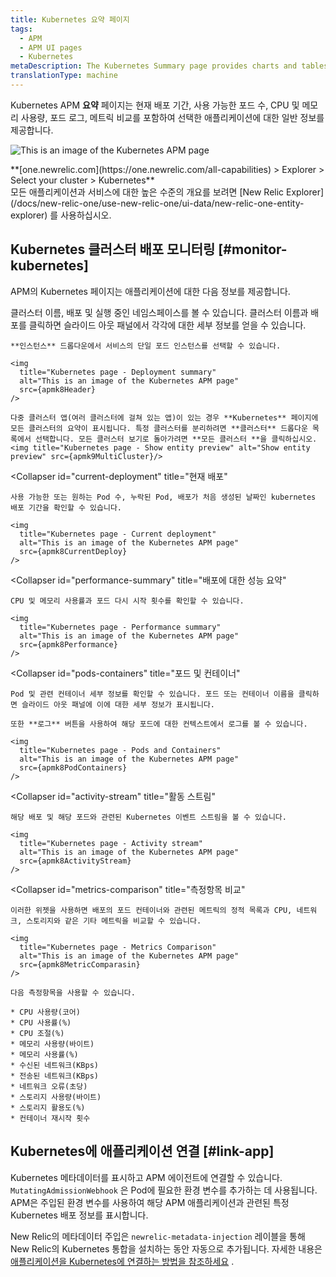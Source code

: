 ```yaml
---
title: Kubernetes 요약 페이지
tags:
  - APM
  - APM UI pages
  - Kubernetes
metaDescription: The Kubernetes Summary page provides charts and tables that you can drill down into details about your selected app's performance.
translationType: machine
---
```










Kubernetes APM **요약** 페이지는 현재 배포 기간, 사용 가능한 포드 수, CPU 및 메모리 사용량, 포드 로그, 메트릭 비교를 포함하여 선택한 애플리케이션에 대한 일반 정보를 제공합니다.

<img
  title="Kubernetes page"
  alt="This is an image of the Kubernetes APM page"
  src={apmk8ApmUi}
/>

<figcaption>
  **[one.newrelic.com](https://one.newrelic.com/all-capabilities) > Explorer > Select your cluster > Kubernetes**
</figcaption>

<Callout variant="tip">
  모든 애플리케이션과 서비스에 대한 높은 수준의 개요를 보려면 [New Relic Explorer](/docs/new-relic-one/use-new-relic-one/ui-data/new-relic-one-entity-explorer) 를 사용하십시오.
</Callout>

## Kubernetes 클러스터 배포 모니터링 [#monitor-kubernetes]

APM의 Kubernetes 페이지는 애플리케이션에 대한 다음 정보를 제공합니다.

<CollapserGroup>
  <Collapser
    id="deployment-summary"
    title="배포 요약"
  >
    클러스터 이름, 배포 및 실행 중인 네임스페이스를 볼 수 있습니다. 클러스터 이름과 배포를 클릭하면 슬라이드 아웃 패널에서 각각에 대한 세부 정보를 얻을 수 있습니다.

    **인스턴스** 드롭다운에서 서비스의 단일 포드 인스턴스를 선택할 수 있습니다.

    <img
      title="Kubernetes page - Deployment summary"
      alt="This is an image of the Kubernetes APM page"
      src={apmk8Header}
    />

    다중 클러스터 앱(여러 클러스터에 걸쳐 있는 앱)이 있는 경우 **Kubernetes** 페이지에 모든 클러스터의 요약이 표시됩니다. 특정 클러스터를 분리하려면 **클러스터** 드롭다운 목록에서 선택합니다. 모든 클러스터 보기로 돌아가려면 **모든 클러스터 **을 클릭하십시오.<img title="Kubernetes page - Show entity preview" alt="Show entity preview" src={apmk9MultiCluster}/>
  </Collapser>

  <Collapser
    id="current-deployment"
    title="현재 배포"
  >
    사용 가능한 또는 원하는 Pod 수, 누락된 Pod, 배포가 처음 생성된 날짜인 kubernetes 배포 기간을 확인할 수 있습니다.

    <img
      title="Kubernetes page - Current deployment"
      alt="This is an image of the Kubernetes APM page"
      src={apmk8CurrentDeploy}
    />
  </Collapser>

  <Collapser
    id="performance-summary"
    title="배포에 대한 성능 요약"
  >
    CPU 및 메모리 사용률과 포드 다시 시작 횟수를 확인할 수 있습니다.

    <img
      title="Kubernetes page - Performance summary"
      alt="This is an image of the Kubernetes APM page"
      src={apmk8Performance}
    />
  </Collapser>

  <Collapser
    id="pods-containers"
    title="포드 및 컨테이너"
  >
    Pod 및 관련 컨테이너 세부 정보를 확인할 수 있습니다. 포드 또는 컨테이너 이름을 클릭하면 슬라이드 아웃 패널에 이에 대한 세부 정보가 표시됩니다.

    또한 **로그** 버튼을 사용하여 해당 포드에 대한 컨텍스트에서 로그를 볼 수 있습니다.

    <img
      title="Kubernetes page - Pods and Containers"
      alt="This is an image of the Kubernetes APM page"
      src={apmk8PodContainers}
    />
  </Collapser>

  <Collapser
    id="activity-stream"
    title="활동 스트림"
  >
    해당 배포 및 해당 포드와 관련된 Kubernetes 이벤트 스트림을 볼 수 있습니다.

    <img
      title="Kubernetes page - Activity stream"
      alt="This is an image of the Kubernetes APM page"
      src={apmk8ActivityStream}
    />
  </Collapser>

  <Collapser
    id="metrics-comparison"
    title="측정항목 비교"
  >
    이러한 위젯을 사용하면 배포의 포드 컨테이너와 관련된 메트릭의 정적 목록과 CPU, 네트워크, 스토리지와 같은 기타 메트릭을 비교할 수 있습니다.

    <img
      title="Kubernetes page - Metrics Comparison"
      alt="This is an image of the Kubernetes APM page"
      src={apmk8MetricComparasin}
    />

    다음 측정항목을 사용할 수 있습니다.

    * CPU 사용량(코어)
    * CPU 사용률(%)
    * CPU 조절(%)
    * 메모리 사용량(바이트)
    * 메모리 사용률(%)
    * 수신된 네트워크(KBps)
    * 전송된 네트워크(KBps)
    * 네트워크 오류(초당)
    * 스토리지 사용량(바이트)
    * 스토리지 활용도(%)
    * 컨테이너 재시작 횟수
  </Collapser>
</CollapserGroup>

## Kubernetes에 애플리케이션 연결 [#link-app]

Kubernetes 메타데이터를 표시하고 APM 에이전트에 연결할 수 있습니다. `MutatingAdmissionWebhook` 은 Pod에 필요한 환경 변수를 추가하는 데 사용됩니다. APM은 주입된 환경 변수를 사용하여 해당 APM 애플리케이션과 관련된 특정 Kubernetes 배포 정보를 표시합니다.

New Relic의 메타데이터 주입은 `newrelic-metadata-injection` 레이블을 통해 New Relic의 Kubernetes 통합을 설치하는 동안 자동으로 추가됩니다. 자세한 내용은 [애플리케이션을 Kubernetes에 연결하는 방법을 참조하세요](/docs/kubernetes-pixie/kubernetes-integration/advanced-configuration/link-your-applications-kubernetes/) .